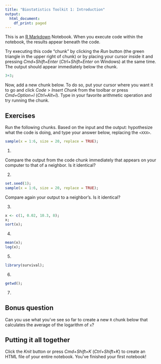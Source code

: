 ```yaml
---
title: "Biostatistics Toolkit 1: Introduction"
output:
  html_document:
    df_print: paged
---
```


This is an [R Markdown](http://rmarkdown.rstudio.com) Notebook. When you execute code within the notebook, the results appear beneath the code. 

Try executing this code "chunk" by clicking the *Run* button (the green triangle in the upper right of chunk) or by placing your cursor inside it and pressing *Cmd+Shift+Enter* (*Ctrl+Shift+Enter* on Windows) at the same time. The output should appear immediately below the chunk. 

```r
3+3;
```

Now, add a new chunk below. To do so, put your cursor where you want it to go and click *Code* > *Insert Chunk* from the toolbar or  press *Cmd+Option+I* (*Ctrl+Alt+I*). Type in your favorite arithmetic operation and try running the chunk. 

## Exercises

Run the following chunks. Based on the input and the output: hypothesize what the code is doing, and type your answer below, replacing the `<XXX>`. 

```r
sample(x = 1:6, size = 20, replace = TRUE);
```
1. <XXX>

Compare the output from the code chunk immediately that appears on your computer to that of a neighbor. Is it identical?

2. <XXX>

```r
set.seed(1);
sample(x = 1:6, size = 20, replace = TRUE);
```

Compare again your output to a neighbor's. Is it identical?

3. <XXX>

```r
x <- c(1, 0.02, 10.3, 8);
x; 
sort(x);
```

4. <XXX>

```r
mean(x);
log(x);
```

5. <XXX>

```r
library(survival);
```
6. <XXX>

```r
getwd();
```

7. <XXX>

## Bonus question 

Can you use what you've see so far to create a new `R` chunk below that calculates the average of the logarithm of `x`?

## Putting it all together

Click the *Knit* button or press *Cmd+Shift+K* (*Ctrl+Shift+K*) to create an HTML file of your entire notebook. You've finished your first notebook!


